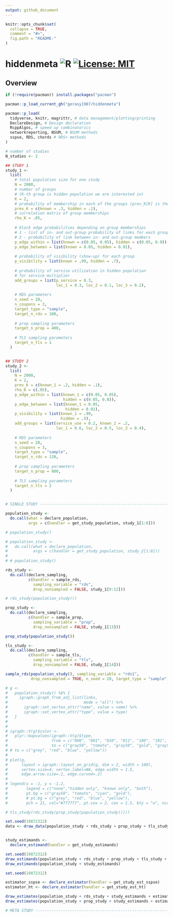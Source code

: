 ```yaml
---
output: github_document
---
```


```r
knitr::opts_chunk$set(
  collapse = TRUE,
  comment = "#>",
  fig.path = "README-"
)
```

# hiddenmeta ![R](https://github.com/gerasy1987/hiddenmeta/workflows/R/badge.svg) [![License: MIT](https://img.shields.io/badge/License-MIT-yellow.svg)](https://github.com/gerasy1987/hiddenmeta/blob/main/LICENSE)

## Overview

```r

if (!require(pacman)) install.packages("pacman")

pacman::p_load_current_gh("gerasy1987/hiddenmeta")

pacman::p_load(
  tidyverse, knitr, magrittr, # data management/plotting/printing
  DeclareDesign, # Design declaration
  RcppAlgos, # speed up combinatorics
  networkreporting, NSUM, # NSUM methods
  sspse, RDS, chords # RDS+ methods
)

# number of studies
N_studies <- 2

## STUDY 1
study_1 <- 
  list(
    # total population size for one study
    N = 2000,
    # number of groups
    # (K-th group is hidden population we are interested in)
    K = 2,
    # probability of membership in each of the groups (prev_K[K] is the true prevalence)
    prev_K = c(known = .3, hidden = .1),
    # correlation matrix of group memberships
    rho_K = .05,
    
    # block edge probabilities depending on group memberships
    # 1 - list of in- and out-group probability of links for each group
    # 2 - probability of link between in- and out-group members
    p_edge_within = list(known = c(0.05, 0.05), hidden = c(0.05, 0.9)),
    p_edge_between = list(known = 0.05, hidden = 0.01),
    
    # probability of visibility (show-up) for each group
    p_visibility = list(known = .99, hidden = .7),
    
    # probability of service utilization in hidden population
    # for service multiplier
    add_groups = list(p_service = 0.3, 
                      loc_1 = 0.3, loc_2 = 0.1, loc_3 = 0.2),
    
    # RDS parameters
    n_seed = 20,
    n_coupons = 3,
    target_type = "sample",
    target_n_rds = 100,
    
    # prop sampling parameters
    target_n_prop = 400,
    
    # TLS sampling parameters
    target_n_tls = 1
  )


## STUDY 2
study_2 <- 
  list(
    N = 2000,
    K = 2,
    prev_K = c(known_1 = .2, hidden = .1),
    rho_K = c(.05),
    p_edge_within = list(known_1 = c(0.05, 0.05),
                         hidden = c(0.05, 0.8)),
    p_edge_between = list(known_1 = 0.05, 
                          hidden = 0.01),
    p_visibility = list(known_1 = .99,
                        hidden = .5),
    add_groups = list(service_use = 0.2, known_2 = .2,
                      loc_1 = 0.6, loc_2 = 0.5, loc_3 = 0.4),
    
    # RDS parameters
    n_seed = 20,
    n_coupons = 3,
    target_type = "sample",
    target_n_rds = 120,
    
    # prop sampling parameters
    target_n_prop = 800,
    
    # TLS sampling parameters
    target_n_tls = 2
  )


# SINGLE STUDY --------------------------------------------------------------------------------

population_study <-
  do.call(what = declare_population,
          args = c(handler = get_study_population, study_1[1:8]))

# population_study()

# population_study <-
#   do.call(what = declare_population,
#           args = c(handler = get_study_population, study_2[1:8]))
# 
# # population_study()

rds_study <- 
  do.call(declare_sampling,
          c(handler = sample_rds, 
            sampling_variable = "rds",
            drop_nonsampled = FALSE, study_1[9:12]))

# rds_study(population_study())

prop_study <- 
  do.call(declare_sampling,
          c(handler = sample_prop, 
            sampling_variable = "prop",
            drop_nonsampled = FALSE, study_1[13]))

prop_study(population_study())

tls_study <- 
  do.call(declare_sampling,
          c(handler = sample_tls, 
            sampling_variable = "tls",
            drop_nonsampled = FALSE, study_1[14]))

sample_rds(population_study(), sampling_variable = "rds1", 
           drop_nonsampled = TRUE, n_seed = 20, target_type = "sample", target_n_rds = 100)

# g <- 
#   population_study() %$% {
#     igraph::graph_from_adj_list(links, 
#                                 mode = "all") %>% 
#       igraph::set_vertex_attr("name", value = name) %>%
#       igraph::set_vertex_attr("type", value = type)
#   }
# 
# 
# igraph::V(g)$color <- 
#   plyr::mapvalues(igraph::V(g)$type, 
#                   from = c("000", "001", "010", "011", "100", "101", "110", "111"), 
#                   to = c("gray50", "tomato", "gray50", "gold", "gray50", "gold", "gray50", "gold"))
# # to = c("grey", "red", "blue", "yellow"))
# 
# plot(g, 
#      layout = igraph::layout_on_grid(g, dim = 2, width = 100), 
#      vertex.size=4, vertex.label=NA, edge.width = 1.5,
#      edge.arrow.size=.2, edge.curved=.2) 
# 
# legend(x = -1, y = -1.2, 
#        legend = c("none","hidden only", "known only", "both"), 
#        pt.bg = c("gray50", "tomato", "cyan", "gold"),
#        # pt.bg = c("grey", "red", "blue", "yellow"), 
#        pch = 21, col="#777777", pt.cex = 2, cex = 1.5, bty = "o", ncol = 4)

# tls_study(rds_study(prop_study(population_study())))

set.seed(19872312)
data <- draw_data(population_study + rds_study + prop_study + tls_study)


study_estimands <- 
  declare_estimand(handler = get_study_estimands)

set.seed(19872312)
draw_estimands(population_study + rds_study + prop_study + tls_study + study_estimands)
draw_estimands(population_study + study_estimands)

set.seed(19872312)

estimator_sspse <- declare_estimator(handler = get_study_est_sspse)
estimator_ht <- declare_estimator(handler = get_study_est_ht)

draw_estimates(population_study + rds_study + study_estimands + estimator_sspse)
draw_estimates(population_study + prop_study + study_estimands + estimator_ht)

# META STUDY ----------------------------------------------------------------------------------

```
